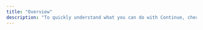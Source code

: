 ```yaml
---
title: "Overview"
description: "To quickly understand what you can do with Continue, check out each tab below."
---
```


<script type="application/ld+json" dangerouslySetInnerHTML={{
  __html: JSON.stringify({
    "@context": "https://schema.org",
    "@type": "HowTo",
  "name": "Getting Started with Continue AI Coding Assistant",
  "description": "Learn how to use Continue's AI-powered features including Agent, Chat, Plan, Edit, and Autocomplete for enhanced coding workflows",
  "url": "https://docs.continue.dev/getting-started/overview",
  "publisher": {
    "@type": "Organization",
    "name": "Continue",
    "url": "https://continue.dev"
  },
  "about": {
    "@type": "SoftwareApplication",
    "name": "Continue",
    "description": "AI-powered coding assistant"
  },
  "step": [
    {
      "@type": "HowToStep",
      "position": 1,
      "name": "Agent Mode",
      "text": "Use Agent to equip the Chat model with tools needed to handle a wide range of coding tasks"
    },
    {
      "@type": "HowToStep",
      "position": 2,
      "name": "Chat Feature",
      "text": "Ask for help from an LLM without needing to leave the IDE using Chat mode"
    },
    {
      "@type": "HowToStep",
      "position": 3,
      "name": "Plan Mode",
      "text": "Use Plan mode for safe exploration with read-only tools for exploring code and planning changes"
    },
    {
      "@type": "HowToStep",
      "position": 4,
      "name": "Edit Functionality",
      "text": "Modify code without leaving your current file using the Edit feature"
    },
    {
      "@type": "HowToStep",
      "position": 5,
      "name": "Autocomplete",
      "text": "Get inline code suggestions as you type with Autocomplete functionality"
    }
    ]
  })
}} />

## Features

<Tabs>
<Tab title="Agent">
[Agent](/features/agent/quick-start) equips the Chat model with the tools needed to handle a wide range of coding tasks

![agent](/images/agent-9ef792cfc196a3b5faa984fb072c4400.gif)

<Info>
  Learn more about [Agent](/features/agent/quick-start)
</Info>
</Tab>

<Tab title="Chat">
[Chat](/features/chat/quick-start) makes it easy to ask for help from an LLM without needing to leave the IDE

![chat](/images/chat-489b68d156be2aafe09ee7cedf233fba.gif)

<Info>
  Learn more about [Chat](/features/chat/quick-start)
</Info>
</Tab>

<Tab title="Plan">
[Plan](/features/agent/plan-mode) provides a safe environment with read-only tools for exploring code and planning changes

![plan](/images/plan-mode.gif)

<Info>
  Learn more about [Plan](/features/agent/plan-mode)
</Info>
</Tab>

<Tab title="Edit">
[Edit](/features/edit/quick-start) is a convenient way to modify code without leaving your current file

![edit](/images/edit.gif)

<Info>
  Learn more about [Edit](/features/edit/quick-start)
</Info>
</Tab>

<Tab title="Autocomplete">
[Autocomplete](/features/autocomplete/quick-start) provides inline code suggestions as you type

![autocomplete](/images/autocomplete-9d4e3f7658d3e65b8e8b20f2de939675.gif)

<Info>
  Learn more about [Autocomplete](/features/autocomplete/quick-start)
</Info>
</Tab>
</Tabs>

## AI Coding Agents

Continue offers flexible AI assistants that enhance your development workflow. You can choose between cloud-managed **Hub Agents** for easy setup and synchronization, or **Local Agents** for complete control and privacy. Learn more about [understanding and configuring assistants](/guides/understanding-assistants).
